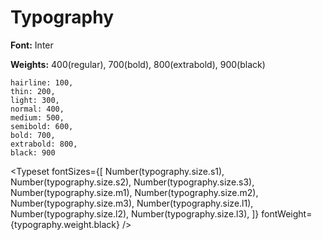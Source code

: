 

<Meta title="Typography" />

# Typography

**Font:** Inter

**Weights:** 400(regular), 700(bold), 800(extrabold), 900(black)

```
hairline: 100,
thin: 200,
light: 300,
normal: 400,
medium: 500,
semibold: 600,
bold: 700,
extrabold: 800,
black: 900
```

<Typeset
  fontSizes={[
    Number(typography.size.s1),
    Number(typography.size.s2),
    Number(typography.size.s3),
    Number(typography.size.m1),
    Number(typography.size.m2),
    Number(typography.size.m3),
    Number(typography.size.l1),
    Number(typography.size.l2),
    Number(typography.size.l3),
  ]}
  fontWeight={typography.weight.black}
/>